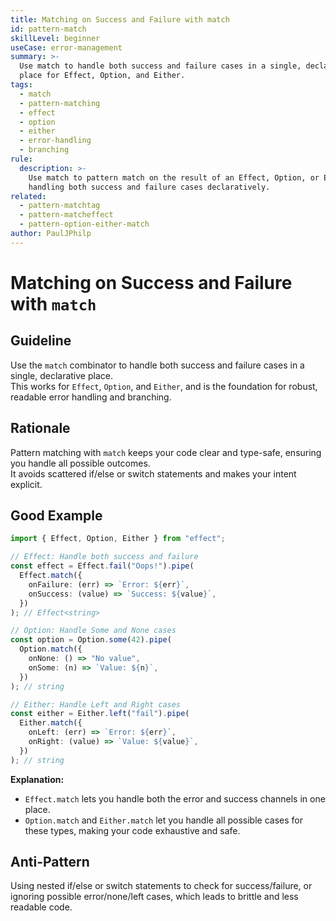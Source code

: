 ```yaml
---
title: Matching on Success and Failure with match
id: pattern-match
skillLevel: beginner
useCase: error-management
summary: >-
  Use match to handle both success and failure cases in a single, declarative
  place for Effect, Option, and Either.
tags:
  - match
  - pattern-matching
  - effect
  - option
  - either
  - error-handling
  - branching
rule:
  description: >-
    Use match to pattern match on the result of an Effect, Option, or Either,
    handling both success and failure cases declaratively.
related:
  - pattern-matchtag
  - pattern-matcheffect
  - pattern-option-either-match
author: PaulJPhilp
---
```


# Matching on Success and Failure with `match`

## Guideline

Use the `match` combinator to handle both success and failure cases in a single, declarative place.  
This works for `Effect`, `Option`, and `Either`, and is the foundation for robust, readable error handling and branching.

## Rationale

Pattern matching with `match` keeps your code clear and type-safe, ensuring you handle all possible outcomes.  
It avoids scattered if/else or switch statements and makes your intent explicit.

## Good Example

```typescript
import { Effect, Option, Either } from "effect";

// Effect: Handle both success and failure
const effect = Effect.fail("Oops!").pipe(
  Effect.match({
    onFailure: (err) => `Error: ${err}`,
    onSuccess: (value) => `Success: ${value}`,
  })
); // Effect<string>

// Option: Handle Some and None cases
const option = Option.some(42).pipe(
  Option.match({
    onNone: () => "No value",
    onSome: (n) => `Value: ${n}`,
  })
); // string

// Either: Handle Left and Right cases
const either = Either.left("fail").pipe(
  Either.match({
    onLeft: (err) => `Error: ${err}`,
    onRight: (value) => `Value: ${value}`,
  })
); // string
```

**Explanation:**  
- `Effect.match` lets you handle both the error and success channels in one place.
- `Option.match` and `Either.match` let you handle all possible cases for these types, making your code exhaustive and safe.

## Anti-Pattern

Using nested if/else or switch statements to check for success/failure, or ignoring possible error/none/left cases, which leads to brittle and less readable code.
